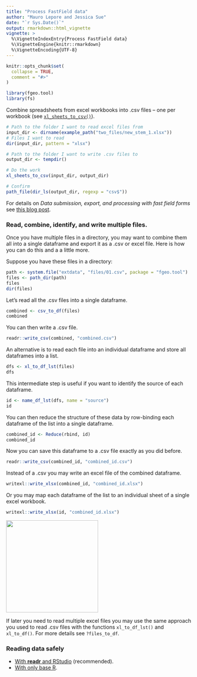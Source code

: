 ```yaml
---
title: "Process FastField data"
author: "Mauro Lepore and Jessica Sue"
date: "`r Sys.Date()`"
output: rmarkdown::html_vignette
vignette: >
  %\VignetteIndexEntry{Process FastField data}
  %\VignetteEngine{knitr::rmarkdown}
  %\VignetteEncoding{UTF-8}
---
```


```r
knitr::opts_chunk$set(
  collapse = TRUE,
  comment = "#>"
)
```

```r
library(fgeo.tool)
library(fs)
```

Combine spreadsheets from excel workbooks into .csv files -- one per workbook (see [`xl_sheets_to_csv()`](https://goo.gl/3L9f4k)).

```r
# Path to the folder I want to read excel files from
input_dir <- dirname(example_path("two_files/new_stem_1.xlsx"))
# Files I want to read
dir(input_dir, pattern = "xlsx")

# Path to the folder I want to write .csv files to
output_dir <- tempdir()

# Do the work
xl_sheets_to_csv(input_dir, output_dir)

# Confirm
path_file(dir_ls(output_dir, regexp = "csv$"))
```

For details on _Data submission, export, and processing with fast field forms_ see [this blog post](https://goo.gl/4j72rk).

### Read, combine, identify, and write multiple files.

Once you have multiple files in a directory, you may want to combine them all into a single dataframe and export it as a .csv or excel file. Here is how you can do this and a a little more.

Suppose you have these files in a directory:

```r
path <- system.file("extdata", "files/01.csv", package = "fgeo.tool")
files <- path_dir(path)
files
dir(files)
```

Let's read all the .csv files into a single dataframe.

```r
combined <- csv_to_df(files)
combined
```

You can then write a .csv file.

```R
readr::write_csv(combined, "combined.csv")
```

An alternative is to read each file into an individual dataframe and store all dataframes into a list.

```r
dfs <- xl_to_df_lst(files)
dfs
```

This intermediate step is useful if you want to identify the source of each dataframe.

```r
id <- name_df_lst(dfs, name = "source")
id
```

You can then reduce the structure of these data by row-binding each dataframe of the list into a single dataframe.

```r
combined_id <- Reduce(rbind, id)
combined_id
```

Now you can save this dataframe to a .csv file exactly as you did before.

```R
readr::write_csv(combined_id, "combined_id.csv")
```

Instead of a .csv you may write an excel file of the combined dataframe.

```R
writexl::write_xlsx(combined_id, "combined_id.xlsx")
```

Or you may map each dataframe of the list to an individual sheet of a single excel workbook.

```R
writexl::write_xlsx(id, "combined_id.xlsx")
```

<img src="https://i.imgur.com/00TSP2C.png" align="center" height=250 />

If later you need to read multiple excel files you may use the same approach you used to read .csv files with the functions `xl_to_df_lst()` and `xl_to_df()`. For more details see `?files_to_df`.

### Reading data safely

* [With __readr__ and RStudio](https://fgeo.netlify.com/2018/03/13/2018-03-13-import-dataset/) (recommended).
* [With only base R](https://fgeo.netlify.com/2018/03/15/2018-03-15-how-to-read-data-safely-with-only-base-r/).
